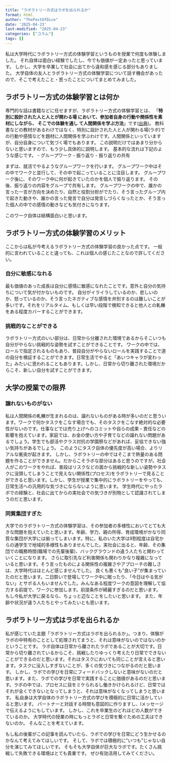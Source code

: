 ```yaml
---
title: "ラボラトリー方式はラボを出られるか"
format: html
author: "ThePastOfDice"
date: '2025-04-23'
last-modified: "2025-04-23"
categories: ["コラム"]
tags: []
---
```


私は大学時代にラボラトリー方式の体験学習というものを授業で何度も体験しました。
それ自体は面白い経験でしたし、今でも価値が一定あったと思っています。
しかし、大学を卒業して社会に出てから違和感を感じる部分もありました。
大学自体の友人とラボラトリー方式の体験学習について話す機会があったので、そこで考えたこと・思ったことについてまとめてみました。

## ラボラトリー方式の体験学習とは何か
専門的な話は書籍などに任せますが、ラボラトリー方式の体験学習とは、 「**特別に設計された人と人とが関わる場 において、参加者自身の行動や関係性を素材にしながら、 そこでの体験を通し て人間関係を学ぶ方法**」です([出典](https://rci.nanzan-u.ac.jp/ninkan/publish/item/08_02_01.pdf))。
教科書などの教材があるわけではなく、特別に設計された人と人が関わる場(ラボ)での行動や感情などを題材に人間関係を学ぶわけです。人間関係といっていますが、自分自身について気づく場でもあります。
この説明だけではあまり分からないと思いますので、もう少し具体的に説明します。
基本的な流れは下記のような感じです。
- グループワーク
- 振り返り
- 振り返りの共有

まずは、就活でやるようなグループワークを行います。
グループワーク中はその中でワークと並行して、その中で起こっていることに注目します。
グループワーク後に、そのワーク中に何が起きていたのかを個人で振り返ります。
その後、振り返りの内容をグループで共有します。
グループワークの中で、誰かの言った一言が方向を決めたり、自然と役割分担がでたり、そう言ったグループ内で起きた動きや、誰かの言った発言で自分は発言しづらくなったとか、そう言った個人の中での感情の動きなども気付きになります。

このワーク自体は結構面白いと思います。

## ラボラトリー方式の体験学習のメリット
ここからは私が今考えるラボラトリー方式の体験学習の良かった点です。
一般的に言われていることと違っても、これは個人の感じたことなので許してください。

### 自分に敏感になれる
最も価値のあった成長は自分に感情に敏感になれたことです。意外と自分の気持ちについて気が付かないものです。
自分がイライラしているのか、悲しいのか、怒っているのか、そう言ったネガティブな感情を弁別するのは難しいことが多いです。それをリアルタイム、もしくは早い段階で検知できると他人との軋轢をある程度カバーすることができます。

### 挑戦的なことができる
ラボラトリー方式のいい部分は、日常から分離された環境であるからそこいつも自分がやらない挑戦的な姿勢を試すことができることです。
ワークの中では、ロールで指定されるものもあり、普段自分がやらないロールを実践することで道の自分を検証することができます。日常生活でやると「あいつキャラが変わった」みたいに思われることもあります。しかし、日常から切り離された環境だからこそ、新しい自分を試すことができます。

## 大学の授業での限界

### 譲れないものがない
私は人間関係の軋轢が生まれるのは、譲れないものがある時が多いのだと思ういます。ワークで何かタスクをこなす場合でも、そのタスクをこなす絶対的な必要性がないのです。仕事などでは売り上げへのコミットや自らの成果・責任などの影響を抱えています。家庭では、お金の使い方や子育てなどの譲れない問題があるでしょう。学生でも部活やクラス対抗の学園祭などがあれば、妥協できない強い気持ちがあるでしょう。
このようにタスク自体の優先度が高い場合、よりリアルな衝突が起きます。
しかし、ラボラトリーの中ではそこまで熱量のある問題を作ることができません。だからこそラボな部分はあると思うのですが。社会人がこのワークをやれば、普段はリスクなどの面から挑戦的な新しい姿勢やタスクに没頭してしまうことで見えない関係性(プロセス)をラボラトリーで見ることができると思います。しかし、学生が授業で集中的にラボラトリーをやっても、日常生活への汎用的な気づきにならないように思います。
学生時代にやったラボでの経験と、社会に出てからの実社会での気づきが別物として認識されてしまうのだと思います。

### 同質集団すぎた
大学でのラボラトリー方式の体験学習は、その参加者の多様性においてとても大きな問題を抱えていたと思います。年齢、学力、親の所得、育成環境がかなり同質な集団が大学には揃ってしまいます。特に、私のいた大学は9割程度は自宅からの通学生で地域的多様性もありませんでした。実社会に出ると、年齢、その集団での職務時間(職場での先輩後輩)、バックグラウンドの違う人たちと関わっていくことになります。
さらに取引先など利害関係も関わりかなり複雑になっていると思います。そう言ったものによる関係性の複雑さやアプローチの難しさは、大学時代はほとんど感じませんでした。
良くも悪くも”良い子”が集まっていたのだと思います。二日酔いで登場してワーク中に眠ったり、「今日はやる気がない」とサボる人もいませんでした。みんなある程度ワークの意図を理解して協力する前提で、ワークに参加します。前提条件が綺麗すぎるのだと思います。
もし今私が大学に戻るなら、ちょっと辺なことをしたいと思います。
また、年齢や状況が違う人たちとやってみたいとも思います。

## ラボラトリー方式はラボを出られるか
私が感じていた主題「ラボラトリー方式はラボを出られるか」。つまり、体験がラボの中特有のこととして処理されてまうと、それは意味がないのではないのかということです。
ラボ自体は日常から離されたラボであることが大切です。日常から切り離されているからこそ、挑戦したりゆっくり考えたり日常でできないことができるのだと思います。それはタスクにおいても同じことが言えると思います。タスクに没入しすぎないことが、多くの気づきにつながるのだと思います。
しかし、ラボでの学びを日常にフィードバックしないと意味がないのだと思います。また、ラボでの学びを日常で実践することに価値があるのだと思います。ラボの中では、プロセスに目をミケられるし働きかけられるけど、日常ではそれが全くできないとなってしまうと、それは意味がなくなってしまうと思います。
私自身は大学自体のラボラトリー方式の学びを積極的に日常に活かしていると思います。
パートナーと対話する時間も意図的に作りますし、Iメッセージで伝えるようにもしています。
しかし、これを卒業生のどれほどの人数ができているのか。
大学時代の授業の時にもっとラボと日常を繋ぐための工夫はできないのか。
そんなことを考えています。

もし私の後輩がこの記事を読んでいたら、ラボでの学びを日常にどう生かせるのかなんて考えてみてほしいです。
そして、ラボでは積極的に”いつも”じゃない自分を演じてみてほしいです。
そもそも大学自体が巨大なラボです。たくさん挑戦して失敗できる環境はとても貴重です。
ぜひ有効活用してみてください。